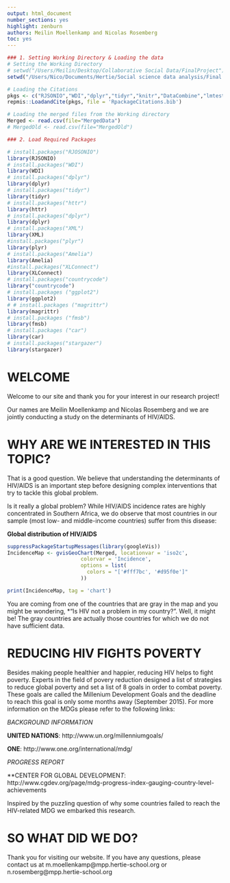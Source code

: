 ```yaml
---
output: html_document
number_sections: yes
highlight: zenburn
authors: Meilin Moellenkamp and Nicolas Rosemberg
toc: yes
---
```



```r
### 1. Setting Working Directory & Loading the data
# Setting the Working Directory
# setwd("/Users/Meilin/Desktop/Collaborative Social Data/FinalProject")
setwd("/Users/Nico/Documents/Hertie/Social science data analysis/Final project/FinalProject")

# Loading the Citations
pkgs <- c("RJSONIO","WDI","dplyr","tidyr","knitr","DataCombine","lmtest","httr","XML","plyr","Amelia","XLConnect","countrycode","ggplot2","magrittr","fmsb","car","stargazer")
repmis::LoadandCite(pkgs, file = 'RpackageCitations.bib')

# Loading the merged files from the Working directory
Merged <- read.csv(file="MergedData")
# MergedOld <- read.csv(file="MergedOld")
```


```r

### 2. Load Required Packages

# install.packages("RJOSONIO")  
library(RJSONIO)
# install.packages("WDI")  
library(WDI)
# install.packages("dplyr")  
library(dplyr) 
# install.packages("tidyr")  
library(tidyr)
# install.packages("httr")  
library(httr) 
# install.packages("dplyr")  
library(dplyr)
# install.packages("XML")  
library(XML)
#install.packages("plyr")
library(plyr)
# install.packages("Amelia")  
library(Amelia) 
#install.packages("XLConnect")
library(XLConnect)    
# install.packages("countrycode")
library("countrycode")
# install.packages ("ggplot2")
library(ggplot2)
# # install.packages ("magrittr")
library(magrittr)
# install.packages ("fmsb")
library(fmsb)
# install.packages ("car")
library(car)
# install.packages("stargazer")
library(stargazer)

```

# WELCOME

Welcome to our site and thank you for your interest in our research project!

Our names are Meilin Moellenkamp and Nicolas Rosemberg and we are jointly conducting a study on the determinants of HIV/AIDS. 

# WHY ARE WE INTERESTED IN THIS TOPIC?  

That is a good question. We believe that understanding the determinants of HIV/AIDS is an important step before designing complex interventions that try to tackle this global problem. 

Is it really a global problem? While HIV/AIDS incidence rates are highly concentrated in Southern Africa, we do observe that most countries in our sample (most low- and middle-income countries) suffer from this disease:

**Global distribution of HIV/AIDS**

```r
suppressPackageStartupMessages(library(googleVis))
IncidenceMap <- gvisGeoChart(Merged, locationvar = 'iso2c',
                        colorvar = 'Incidence',
                        options = list(
                          colors = "['#fff7bc', '#d95f0e']"
                        ))

print(IncidenceMap, tag = 'chart')
```

You are coming from one of the countries that are gray in the map and you might be wondering, *"Is HIV not a problem in my country?". Well, it might be! The gray countries are actually those countries for which we do not have sufficient data. 

# REDUCING HIV FIGHTS POVERTY

Besides making people healthier and happier, reducing HIV helps to fight poverty. Experts in the field of povery reduction designed a list of strategies to reduce global poverty and set a list of 8 goals in order to combat poverty. These goals are called the Millenium Development Goals and the deadline to reach this goal is only some months away (September 2015). For more information on the MDGs please refer to the following links:

*BACKGROUND INFORMATION*

**UNITED NATIONS**: http://www.un.org/millenniumgoals/

**ONE**: http://www.one.org/international/mdg/

*PROGRESS REPORT*

**CENTER FOR GLOBAL DEVELOPMEN*T*: http://www.cgdev.org/page/mdg-progress-index-gauging-country-level-achievements

Inspired by the puzzling question of why some countries failed to reach the HIV-related MDG we embarked this research.

# SO WHAT DID WE DO?


Thank you for visiting our website. If you have any questions, please contact us at m.moellenkamp@mpp.hertie-school.org or n.rosemberg@mpp.hertie-school.org